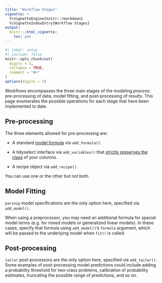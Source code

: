 ```yaml
---
title: "Workflow Stages"
vignette: >
  %\VignetteEngine{knitr::rmarkdown}
  %\VignetteIndexEntry{Workflow Stages}
output:
  knitr:::html_vignette:
    toc: yes
---
```

  
```r
#| label: setup
#| include: false
knitr::opts_chunk$set(
  digits = 3,
  collapse = TRUE,
  comment = "#>"
)
options(digits = 3)
```

Workflows encompasses the three main stages of the modeling _process_: pre-processing of data, model fitting, and post-processing of results. This page enumerates the possible operations for each stage that have been implemented to date.

## Pre-processing

The three elements allowed for pre-processing are:

 * A standard [model formula](https://cran.r-project.org/doc/manuals/r-release/R-intro.html#Formulae-for-statistical-models) via `add_formula()`.
 
 * A tidyselect interface via `add_variables()` that [strictly preserves the class](https://www.tidyverse.org/blog/2020/09/workflows-0-2-0/) of your columns.
 
 * A recipe object via `add_recipe()`.
 
You can use one or the other but not both.

## Model Fitting

`parsnip` model specifications are the only option here, specified via `add_model()`.

When using a preprocessor, you may need an additional formula for special model terms (e.g. for mixed models or generalized linear models). In these cases, specify that formula using `add_model()`'s `formula` argument, which will be passed to the underlying model when `fit()` is called.

## Post-processing

`tailor` post-processors are the only option here, specified via `add_tailor()`. Some examples of post-processing model predictions could include adding a probability threshold for two-class problems, calibration of probability estimates, truncating the possible range of predictions, and so on. 

